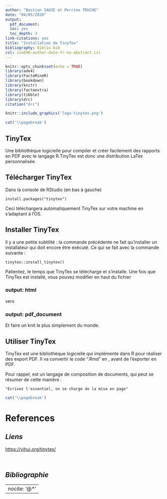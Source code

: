 ```yaml
---
author: "Bastian SAUZE et Perrine TRUCHE"
date: "04/05/2020"
output:
  pdf_document:
  toc: yes
  toc_depth: 3
link-citations: yes
title: "Installation de TinyTex"
bibliography: biblio.bib
csl: iso690-author-date-fr-no-abstract.csl
---
```


```r
knitr::opts_chunk$set(echo = TRUE)
library(ade4)
library(FactoMineR)
library(bookdown)
library(knitr)
library(factoextra)
library(tibble)
library(drc)
citation("drc")
```


```r
knitr::include_graphics('logo-tinytex.png')
```

```r
cat('\\pagebreak')
```

## TinyTex

Une bibliothèque logicielle pour compiler et créer facilement des rapports en PDF avec le langage R.TinyTex est donc une distribution LaTex personnalisée.

## Télécharger TinyTex

Dans la console de RStudio (en bas à gauche)

```
install.packages("tinytex")
```
Ceci téléchargera automatiquement TinyTex sur votre machine en s'adaptant à l'OS.

## Installer TinyTex

Il y a une petite subtilité : la commande précédente ne fait qu'installer un installateur qui doit encore être exécuté. Ce qui se fait avec la commande suivante :

```
tinytex::install_tinytex()
```

Patientez, le temps que TinyTex se télécharge et s'installe.
Une fois que TinyTex est installé, vous pouvez modifier en haut du fichier

### output: html

vers

### output: pdf_document

Et faire un knit le plus simplement du monde.

## Utiliser TinyTex

TinyTex est une bibliothèque logicielle qui implémente \LaTeX dans R pour réaliser des export PDF. Il va convertir le code ".Rmd" en \LaTeX, avant de l'exporter en PDF. 

Pour rappel, \LaTeX est un langage de composition de documents, qui peut se résumer de cette manière :

```
"Ecrivez l'essentiel, on se charge de la mise en page"
```

```r
cat('\\pagebreak')
```

# References

## *Liens*

<https://yihui.org/tinytex/>

&nbsp;

## *Bibliographie*

---
nocite: '@*'
---
